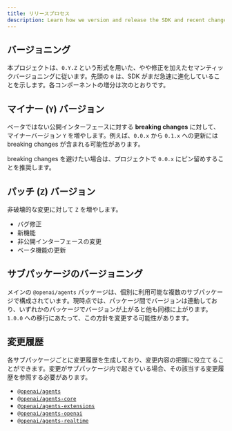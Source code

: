 ```yaml
---
title: リリースプロセス
description: Learn how we version and release the SDK and recent changes.
---
```


## バージョニング

本プロジェクトは、`0.Y.Z` という形式を用いた、やや修正を加えたセマンティックバージョニングに従います。先頭の `0` は、SDK がまだ急速に進化していることを示します。各コンポーネントの増分は次のとおりです。

## マイナー (`Y`) バージョン

ベータではない公開インターフェースに対する **breaking changes** に対して、マイナーバージョン `Y` を増やします。例えば、`0.0.x` から `0.1.x` への更新には breaking changes が含まれる可能性があります。

breaking changes を避けたい場合は、プロジェクトで `0.0.x` にピン留めすることを推奨します。

## パッチ (`Z`) バージョン

非破壊的な変更に対して `Z` を増やします。

- バグ修正
- 新機能
- 非公開インターフェースの変更
- ベータ機能の更新

## サブパッケージのバージョニング

メインの `@openai/agents` パッケージは、個別に利用可能な複数のサブパッケージで構成されています。現時点では、パッケージ間でバージョンは連動しており、いずれかのパッケージでバージョンが上がると他も同様に上がります。`1.0.0` への移行にあたって、この方針を変更する可能性があります。

## 変更履歴

各サブパッケージごとに変更履歴を生成しており、変更内容の把握に役立てることができます。変更がサブパッケージ内で起きている場合、その該当する変更履歴を参照する必要があります。

- [`@openai/agents`](https://github.com/openai/openai-agents-js/blob/main/packages/agents/CHANGELOG.md)
- [`@openai/agents-core`](https://github.com/openai/openai-agents-js/blob/main/packages/agents-core/CHANGELOG.md)
- [`@openai/agents-extensions`](https://github.com/openai/openai-agents-js/blob/main/packages/agents-extensions/CHANGELOG.md)
- [`@openai/agents-openai`](https://github.com/openai/openai-agents-js/blob/main/packages/agents-openai/CHANGELOG.md)
- [`@openai/agents-realtime`](https://github.com/openai/openai-agents-js/blob/main/packages/agents-realtime/CHANGELOG.md)
